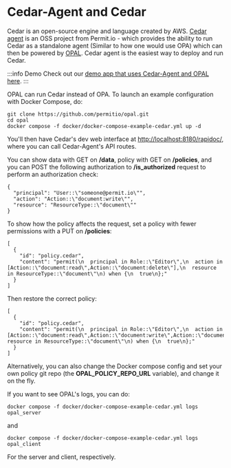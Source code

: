 # Cedar-Agent and Cedar

Cedar is an open-source engine and language created by AWS.
[Cedar agent](https://github.com/permitio/cedar-agent) is an OSS project from Permit.io - which provides the ability to run Cedar as a standalone agent (Similar to how one would use OPA) which can then be powered by [OPAL](https://github.com/permitio/opal).
Cedar agent is the easiest way to deploy and run Cedar.

:::info Demo
Check out our [demo app that uses Cedar-Agent and OPAL here](https://github.com/permitio/tinytodo).
:::

OPAL can run Cedar instead of OPA. To launch an example configuration with Docker Compose, do:
```
git clone https://github.com/permitio/opal.git
cd opal
docker compose -f docker/docker-compose-example-cedar.yml up -d
```

You'll then have Cedar's dev web interface at [http://localhost:8180/rapidoc/](http://localhost:8180/rapidoc/), where you can call Cedar-Agent's API routes.

You can show data with GET on **/data**, policy with GET on **/policies**, and you can POST the following authorization to **/is_authorized** request to perform an authorization check:
```
{
  "principal": "User::\"someone@permit.io\"",
  "action": "Action::\"document:write\"",
  "resource": "ResourceType::\"document\""
}
```

To show how the policy affects the request, set a policy with fewer permissions with a PUT on **/policies**:
```
[
  {
    "id": "policy.cedar",
    "content": "permit(\n  principal in Role::\"Editor\",\n  action in [Action::\"document:read\",Action::\"document:delete\"],\n  resource in ResourceType::\"document\"\n) when {\n  true\n};"
  }
]
```
Then restore the correct policy:
```
[
  {
    "id": "policy.cedar",
    "content": "permit(\n  principal in Role::\"Editor\",\n  action in [Action::\"document:read\",Action::\"document:write\",Action::\"document:delete\"],\n  resource in ResourceType::\"document\"\n) when {\n  true\n};"
  }
]
```
Alternatively, you can also change the Docker compose config and set your own policy git repo (the **OPAL_POLICY_REPO_URL** variable), and change it on the fly.


If you want to see OPAL's logs, you can do:
```
docker compose -f docker/docker-compose-example-cedar.yml logs opal_server
```
and
```
docker compose -f docker/docker-compose-example-cedar.yml logs opal_client
```
For the server and client, respectively.
